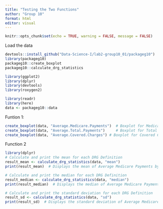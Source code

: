 ```yaml
---
title: "Testing the Two Functions"
author: "Group 10"
format: html
editor: visual
---
```


```r
knitr::opts_chunk$set(echo = TRUE, warning = FALSE, message = FALSE)
```

Load the data

```r
devtools::install_github("Data-Science-I/lab2-group10_01/packageg10")
library(packageg10)
packageg10::create_boxplot
packageg10::calculate_drg_statistics

library(ggplot2)
library(dplyr)
library(devtools)
library(roxygen2)
```

```r
library(readr)
library(here)
data <- packageg10::data
```

Funtion 1:

```r
create_boxplot(data, "Average.Medicare.Payments")  # Boxplot for Medicare Payments
create_boxplot(data, "Average.Total.Payments")     # Boxplot for Total Payments
create_boxplot(data, "Average.Covered.Charges") # Boxplot for Covered Charges
```

Function 2

```r
library(dplyr)
# Calculate and print the mean for each DRG Definition
result_mean <- calculate_drg_statistics(data, "mean")
print(result_mean)  # Displays the mean of Average Medicare Payments by DRG Definition

# Calculate and print the median for each DRG Definition
result_median <- calculate_drg_statistics(data, "median")
print(result_median)  # Displays the median of Average Medicare Payments by DRG Definition

# Calculate and print the standard deviation for each DRG Definition
result_sd <- calculate_drg_statistics(data, "sd")
print(result_sd)  # Displays the standard deviation of Average Medicare Payments by DRG Definition
```
